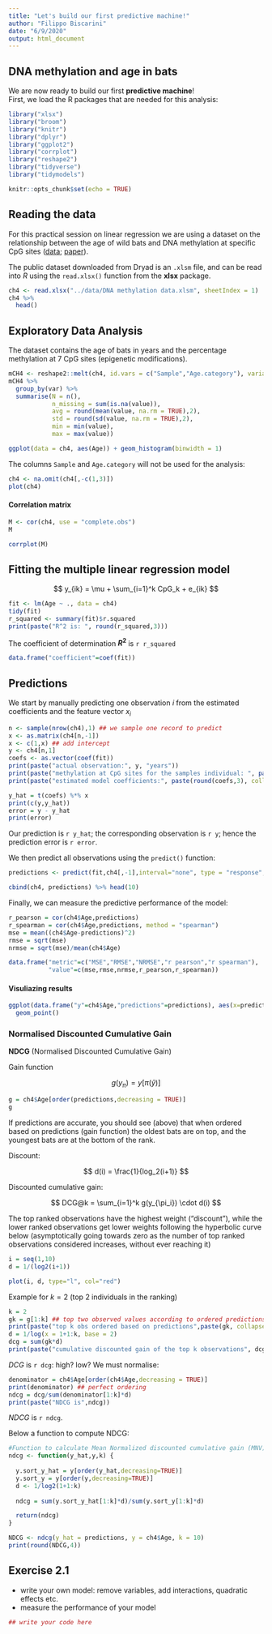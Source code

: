 ```yaml
---
title: "Let's build our first predictive machine!"
author: "Filippo Biscarini"
date: "6/9/2020"
output: html_document
---
```


## DNA methylation and age in bats

We are now ready to build our first **predictive machine**! <br>
First, we load the R packages that are needed for this analysis:

```r
library("xlsx")
library("broom")
library("knitr")
library("dplyr")
library("ggplot2")
library("corrplot")
library("reshape2")
library("tidyverse")
library("tidymodels")

knitr::opts_chunk$set(echo = TRUE)
```

## Reading the data

For this practical session on linear regression we are using a dataset on the relationship between the age of wild bats and DNA methylation at specific CpG sites ([data](https://datadryad.org/stash/dataset/doi:10.5061/dryad.rn0198d); [paper](https://onlinelibrary.wiley.com/doi/abs/10.1111/1755-0998.12925)).

The public dataset downloaded from Dryad is an `.xlsm` file, and can be read into *R* using the `read.xlsx()` function from the **xlsx** package.

```r
ch4 <- read.xlsx("../data/DNA methylation data.xlsm", sheetIndex = 1)
ch4 %>%
  head()
```

## Exploratory Data Analysis

The dataset contains the age of bats in years and the percentage methylation at 7 CpG sites (epigenetic modifications).

```r
mCH4 <- reshape2::melt(ch4, id.vars = c("Sample","Age.category"), variable.name = "var")
mCH4 %>%
  group_by(var) %>%
  summarise(N = n(),
            n_missing = sum(is.na(value)),
            avg = round(mean(value, na.rm = TRUE),2),
            std = round(sd(value, na.rm = TRUE),2),
            min = min(value),
            max = max(value))
```

```r
ggplot(data = ch4, aes(Age)) + geom_histogram(binwidth = 1)
```

The columns `Sample` and `Age.category` will not be used for the analysis:

```r
ch4 <- na.omit(ch4[,-c(1,3)])
plot(ch4)
```

#### Correlation matrix

```r
M <- cor(ch4, use = "complete.obs")
M
```

```r
corrplot(M)
```

## Fitting the multiple linear regression model

$$
y_{ik} = \mu + \sum_{i=1}^k CpG_k + e_{ik}
$$

```r
fit <- lm(Age ~ ., data = ch4)
tidy(fit)
r_squared <- summary(fit)$r.squared
print(paste("R^2 is: ", round(r_squared,3)))
```

The coefficient of determination **$R^2$** is `r r_squared`

```r
data.frame("coefficient"=coef(fit))
```

## Predictions

We start by manually predicting one observation $i$ from the estimated coefficients and the feature vector $x_i$

```r
n <- sample(nrow(ch4),1) ## we sample one record to predict
x <- as.matrix(ch4[n,-1])
x <- c(1,x) ## add intercept
y <- ch4[n,1]
coefs <- as.vector(coef(fit))
print(paste("actual observation:", y, "years"))
print(paste("methylation at CpG sites for the samples individual: ", paste(x, collapse = " ")))
print(paste("estimated model coefficients:", paste(round(coefs,3), collapse = " ")))
```

```r
y_hat = t(coefs) %*% x
print(c(y,y_hat))
error = y - y_hat
print(error)
```

Our prediction is `r y_hat`; the corresponding observation is `r y`; hence the prediction error is `r error`.

We then predict all observations using the `predict()` function:

```r
predictions <- predict(fit,ch4[,-1],interval="none", type = "response", na.action=na.pass)

cbind(ch4, predictions) %>% head(10)
```

Finally, we can measure the predictive performance of the model:

```r
r_pearson = cor(ch4$Age,predictions)
r_spearman = cor(ch4$Age,predictions, method = "spearman")
mse = mean((ch4$Age-predictions)^2)
rmse = sqrt(mse)
nrmse = sqrt(mse)/mean(ch4$Age)

data.frame("metric"=c("MSE","RMSE","NRMSE","r pearson","r spearman"),
           "value"=c(mse,rmse,nrmse,r_pearson,r_spearman))
```

#### Visuliazing results

```r
ggplot(data.frame("y"=ch4$Age,"predictions"=predictions), aes(x=predictions,y=y)) +
  geom_point()
```

### Normalised Discounted Cumulative Gain

**NDCG** (Normalised Discounted Cumulative Gain)

Gain function

$$
g(y_{\pi}) = y[\pi(\hat{y})]
$$

```r
g = ch4$Age[order(predictions,decreasing = TRUE)]
g
```

If predictions are accurate, you should see (above) that when ordered based on predictions (gain function) the oldest bats are on top, and the youngest bats are at the bottom of the rank.

Discount:

$$
d(i) = \frac{1}{log_2(i+1)}
$$

Discounted cumulative gain:

$$
DCG@k = \sum_{i=1}^k g(y_{\pi_i}) \cdot d(i) 
$$

The top ranked observations have the highest weight ("discount"), while the lower ranked observations get lower weights following the hyperbolic curve below (asymptotically going towards zero as the number of top ranked observations considered increases, without ever reaching it)

```r
i = seq(1,10)
d = 1/(log2(i+1))

plot(i, d, type="l", col="red")
```

Example for $k=2$ (top 2 individuals in the ranking)

```r
k = 2
gk = g[1:k] ## top two observed values according to ordered predictions
print(paste("top k obs ordered based on predictions",paste(gk, collapse = " ")))
d = 1/log(x = 1+1:k, base = 2)
dcg = sum(gk*d)
print(paste("cumulative discounted gain of the top k observations", dcg))
```

*DCG* is `r dcg`: high? low? We must normalise:

```r
denominator = ch4$Age[order(ch4$Age,decreasing = TRUE)]
print(denominator) ## perfect ordering
ndcg = dcg/sum(denominator[1:k]*d)
print(paste("NDCG is",ndcg))
```

*NDCG* is `r ndcg`.

Below a function to compute NDCG:


```r
#Function to calculate Mean Normalized discounted cumulative gain (MNV)
ndcg <- function(y_hat,y,k) {
  
  y.sort_y_hat = y[order(y_hat,decreasing=TRUE)]
  y.sort_y = y[order(y,decreasing=TRUE)]
  d <- 1/log2(1+1:k)
  
  ndcg = sum(y.sort_y_hat[1:k]*d)/sum(y.sort_y[1:k]*d)

  return(ndcg)
}
```

```r
NDCG <- ndcg(y_hat = predictions, y = ch4$Age, k = 10)
print(round(NDCG,4))
```


## Exercise 2.1

- write your own model: remove variables, add interactions, quadratic effects etc.
- measure the performance of your model

```r
## write your code here
```
